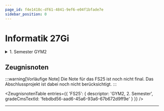 ```yaml
---
page_id: f4e1418c-df61-4841-9ef6-e04f1bfade7e
sidebar_position: 0
---
```


# Informatik 27Gi
<Semesterplan termine={termine_fs25} />

<details>
    <summary>1. Semester GYM2</summary>
    <Semesterplan termine={termine} />
</details>

<Directory name='Notizen' id='0f6736ac-28f6-439b-968e-93b37451f309' />

## Zeugnisnoten
:::warning[Vorläufige Note]
Die Note für das FS25 ist noch nicht final. Das Abschlussprojekt ist dabei noch nicht berücksichtigt.
:::

<ZeugnisnotenTable entries={{
    'FS25': {
        descriptor: 'GYM2, 2. Semester',
        gradeCmsTextId: 'febdbd56-aad6-45a6-93a6-67b672d9ff9e'
    }
}} />

---